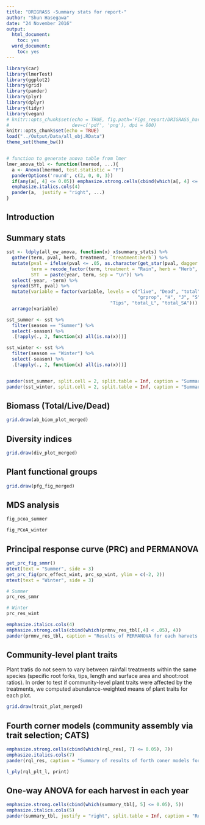 ```yaml
---
title: "DRIGRASS -Summary stats for report-"
author: "Shun Hasegawa"
date: "24 November 2016"
output:
  html_document:
    toc: yes
  word_document:
    toc: yes
---
```


```r
library(car)
library(lmerTest)
library(ggplot2)
library(grid)
library(pander)
library(plyr)
library(dplyr)
library(tidyr)
library(vegan)
# knitr::opts_chunk$set(echo = TRUE, fig.path='Figs_report/DRIGRASS_harvest_',
#                       dev=c('pdf', 'png'), dpi = 600)
knitr::opts_chunk$set(echo = TRUE)
load("../Output/Data/all_obj.RData")
theme_set(theme_bw()) 


# function to generate anova table from lmer
lmer_anova_tbl <- function(lmermod, ...){
  a <- Anova(lmermod, test.statistic = "F")
  panderOptions('round', c(2, 0, 0, 3))
  if(any(a[, 4] <= 0.05)) emphasize.strong.cells(cbind(which(a[, 4] <= 0.05), 4))
  emphasize.italics.cols(4)
  pander(a,  justify = "right", ...)
}

```



## Introduction


## Summary stats


```r
sst <- ldply(all_ow_anova, function(x) x$summary_stats) %>%
  gather(term, pval, herb, treatment, `treatment:herb`) %>% 
  mutate(pval = ifelse(pval <= .05, as.character(get_star(pval, dagger = FALSE)), "ns"),
         term = recode_factor(term, treatment = "Rain", herb = "Herb", `treatment:herb` = "RxH"),
         SYT  = paste(year, term, sep = "\n")) %>%
  select(-year, -term) %>% 
  spread(SYT, pval) %>% 
  mutate(variable = factor(variable, levels = c("live", "Dead", "total", "c34ratios", 
                                                "grprop", "H", "J", "S", "Forks", "sr_ratio", 
                                      "Tips", "total_L", "total_SA"))) %>% 
  arrange(variable)

sst_summer <- sst %>% 
  filter(season == "Summer") %>% 
  select(-season) %>% 
  .[!apply(., 2, function(x) all(is.na(x)))]

sst_winter <- sst %>% 
  filter(season == "Winter") %>% 
  select(-season) %>% 
  .[!apply(., 2, function(x) all(is.na(x)))]


pander(sst_summer, split.cell = 2, split.table = Inf, caption = "Summary stats for summer harvests")
pander(sst_winter, split.cell = 2, split.table = Inf, caption = "Summary stats for winter harvests")

```



## Biomass (Total/Live/Dead)

```r
grid.draw(ab_biom_plot_merged)
```




## Diversity indices

```r
grid.draw(div_plot_merged)
```


## Plant functional groups


```r
grid.draw(pfg_fig_merged)
```




## MDS analysis

```r
fig_pcoa_summer
```

```r
fig_PCoA_winter
```




## Principal response curve (PRC) and PERMANOVA

```r
get_prc_fig_smmr()
mtext(text = "Summer", side = 3)
get_prc_fig(prc_effect_wint, prc_sp_wint, ylim = c(-2, 2))
mtext(text = "Winter", side = 3)
```


```r
# Summer
prc_res_smmr

# Winter
prc_res_wint
```


```r
emphasize.italics.cols(4)
emphasize.strong.cells(cbind(which(prmnv_res_tbl[,4] < .05), 4))
pander(prmnv_res_tbl, caption = "Results of PERMANOVA for each harvets for each year with 9999 permutations. The Bray-Curtis dissimilarity was used.")

```


## Community-level plant traits
Plant tratis do not seem to vary between rainfall treatments within the same species (specific root forks, tips, length and surface area and shoot:root ratios). In order to test if community-level plant traits were affected by the treatments, we computed abundance-weighted means of plant traits for each plot.

```r
grid.draw(trait_plot_merged)
```




## Fourth corner models (community assembly via trait selection; CATS)
```r
emphasize.strong.cells(cbind(which(rql_res[, 7] <= 0.05), 7))
emphasize.italics.cols(7)
pander(rql_res, caption = "Summary of results of forth coner models for each harvest")
```


```r
l_ply(rql_plt_l, print)
```



## One-way ANOVA for each harvest in each year
```r
emphasize.strong.cells(cbind(which(summary_tbl[, 5] <= 0.05), 5))
emphasize.italics.cols(5)
pander(summary_tbl, justify = "right", split.table = Inf, caption = "Results of one-way ANOVA and summary with mean±SE (n = 6 [control-herb] or 12[added- & control-herb]). Where there was a significant treatment effect at P < 0.05, post-hoc tests were performed. The results of post-hoc comparisons are shown by letters alongside parenthesis.")

```

